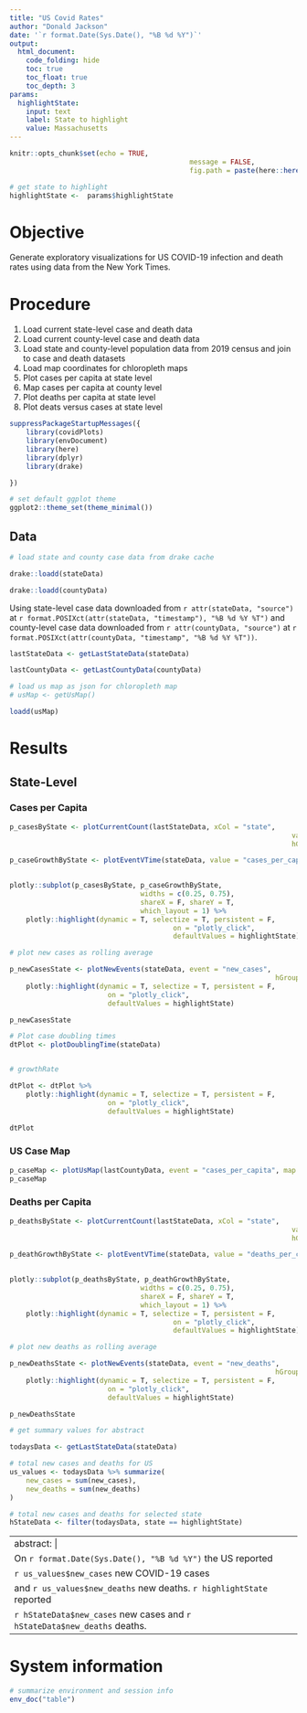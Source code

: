 ```yaml
---
title: "US Covid Rates"
author: "Donald Jackson"
date: '`r format.Date(Sys.Date(), "%B %d %Y")`'
output: 
  html_document:
    code_folding: hide
    toc: true
    toc_float: true
    toc_depth: 3
params:
  highlightState:
    input: text
    label: State to highlight
    value: Massachusetts
---
```


```r
knitr::opts_chunk$set(echo = TRUE, 
											message = FALSE,
											fig.path = paste(here::here(), "results", "us", "", sep = "/"))

# get state to highlight
highlightState <-  params$highlightState
```

# Objective

Generate exploratory visualizations for US COVID-19 infection and death rates using data from the New York Times.

# Procedure

1. Load current state-level case and death data
1. Load current county-level case and death data
1. Load state and county-level population data from 2019 census and join to case and death datasets
1. Load map coordinates for chloropleth maps
1. Plot cases per capita at state level
1. Map cases per capita at county level
1. Plot deaths per capita at state level
1. Plot deats versus cases at state level

```r

suppressPackageStartupMessages({
	library(covidPlots)
	library(envDocument)
	library(here)
	library(dplyr)
	library(drake)

})

```

```r
# set default ggplot theme
ggplot2::theme_set(theme_minimal())

```

## Data


```r
# load state and county case data from drake cache

drake::loadd(stateData)

drake::loadd(countyData)

```

Using state-level case data downloaded from
`r attr(stateData, "source")` at
`r format.POSIXct(attr(stateData, "timestamp"), "%B %d %Y %T")`
and county-level case data downloaded from
`r attr(countyData, "source")` at
`r format.POSIXct(attr(countyData, "timestamp", "%B %d %Y %T"))`.



```r
lastStateData <- getLastStateData(stateData)

lastCountyData <- getLastCountyData(countyData)

```

```r
# load us map as json for chloropleth map
# usMap <- getUsMap()

loadd(usMap)

```

# Results

## State-Level

### Cases per Capita
```r

p_casesByState <- plotCurrentCount(lastStateData, xCol = "state",
																	 value = "cases_per_capita",
																	 hGroupName = "byState")

p_caseGrowthByState <- plotEventVTime(stateData, value = "cases_per_capita",
																			hGroupName = "byState")

plotly::subplot(p_casesByState, p_caseGrowthByState,
								widths = c(0.25, 0.75),
								shareX = F, shareY = T,
								which_layout = 1) %>%
	plotly::highlight(dynamic = T, selectize = T, persistent = F,
										on = "plotly_click",
										defaultValues = highlightState)

```

```r
# plot new cases as rolling average

p_newCasesState <- plotNewEvents(stateData, event = "new_cases", 
																 hGroupName = "byState") %>%
	plotly::highlight(dynamic = T, selectize = T, persistent = F,
						on = "plotly_click",
						defaultValues = highlightState)

p_newCasesState

```

```r
# Plot case doubling times
dtPlot <- plotDoublingTime(stateData)


# growthRate

dtPlot <- dtPlot %>%
	plotly::highlight(dynamic = T, selectize = T, persistent = F,
						on = "plotly_click",
						defaultValues = highlightState)

dtPlot
```

### US Case Map

```r

p_caseMap <- plotUsMap(lastCountyData, event = "cases_per_capita", map = usMap)
p_caseMap 

```

### Deaths per Capita
```r
p_deathsByState <- plotCurrentCount(lastStateData, xCol = "state",
																	 value = "deaths_per_capita",
																	 hGroupName = "byState")

p_deathGrowthByState <- plotEventVTime(stateData, value = "deaths_per_capita",
																			hGroupName = "byState")

plotly::subplot(p_deathsByState, p_deathGrowthByState,
								widths = c(0.25, 0.75),
								shareX = F, shareY = T,
								which_layout = 1) %>%
	plotly::highlight(dynamic = T, selectize = T, persistent = F,
										on = "plotly_click",
										defaultValues = highlightState)

```

```r
# plot new deaths as rolling average

p_newDeathsState <- plotNewEvents(stateData, event = "new_deaths", 
																 hGroupName = "byState") %>%
	plotly::highlight(dynamic = T, selectize = T, persistent = F,
						on = "plotly_click",
						defaultValues = highlightState)

p_newDeathsState

```

<!-- abstract in second yaml block - needs new line before and after separator plus indent -->

```r
# get summary values for abstract

todaysData <- getLastStateData(stateData)

# total new cases and deaths for US
us_values <- todaysData %>% summarize(
	new_cases = sum(new_cases),
	new_deaths = sum(new_deaths)
)

# total new cases and deaths for selected state
hStateData <- filter(todaysData, state == highlightState)

```

---
abstract: |
	On `r format.Date(Sys.Date(), "%B %d %Y")` the US reported 
	`r us_values$new_cases` new COVID-19 cases
	and `r us_values$new_deaths` new deaths.  `r highlightState` reported
	`r hStateData$new_cases` new cases and `r hStateData$new_deaths` deaths.
---

# System information
```r
# summarize environment and session info
env_doc("table")
```